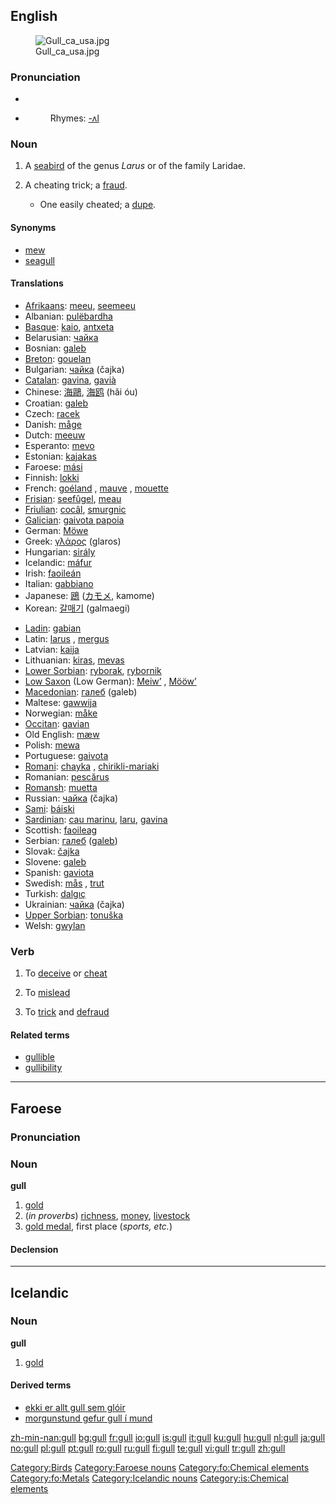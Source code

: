 ==English==
[[Image:Gull ca usa.jpg|thumb]]

===Pronunciation===
*{{IPA|/'gʌl/}}
*{{audio|en-us-gull.ogg|Audio (US)}}
*:Rhymes: [[Rhymes:English:-ʌl|-ʌl]]

===Noun===
{{en-noun}}

# A [[seabird]] of the genus ''Larus'' or of the family Laridae.
# {{slang}} A cheating trick; a [[fraud]].
#* One easily cheated; a [[dupe]].

====Synonyms====
*[[mew]]
*[[seagull]]

====Translations====
{{trans-top|seabird}}
*[[Afrikaans]]: [[meeu]], [[seemeeu]]
*Albanian: [[pulëbardha]]
*[[Basque]]: [[kaio]], [[antxeta]]
*Belarusian: [[чайка]] {{f}}
*Bosnian: [[galeb]]
*[[Breton]]: [[gouelan]]
*Bulgarian: [[чайка]] (čajka) {{f}}
*[[Catalan]]: [[gavina]], [[gavià]]
*Chinese: [[海鷗]], [[海鸥]] (hǎi óu)
*Croatian: [[galeb]]
*Czech: [[racek]]
*Danish: [[måge]]
*Dutch: [[meeuw]] {{f}}
*Esperanto: [[mevo]]
*Estonian: [[kajakas]]
*Faroese: [[mási]]
*Finnish: [[lokki]]
*French: [[goéland]] {{m}}, [[mauve]] {{f}}, [[mouette]] {{f}}
*[[Frisian]]: [[seefûgel]], [[meau]] {{f}}
*[[Friulian]]: [[cocâl]], [[smurgnic]]
*[[Galician]]: [[gaivota papoia]] {{f}}
*German: [[Möwe]] {{f}}
*Greek: [[γλάρος]] (glaros)
*Hungarian: [[sirály]]
*Icelandic: [[máfur]] {{m}}
*Irish: [[faoileán]]
*Italian: [[gabbiano]] {{m}}
*Japanese: [[鴎]] ([[カモメ]], kamome)
*Korean: [[갈매기]] (galmaegi)
{{trans-mid}}
*[[Ladin]]: [[gabian]]
*Latin: [[larus]] {{m}}, [[mergus]] {{m}}
*Latvian: [[kaija]]
*Lithuanian: [[kiras]], [[mevas]]
*[[Lower Sorbian]]: [[ryborak]], [[rybornik]]
*[[Low Saxon]] (Low German): [[Meiw’]] {{f}}, [[Mööw’]] {{f}}
*[[Macedonian]]: [[галеб]] (galeb) {{m}}
*Maltese: [[gawwija]]
*Norwegian: [[måke]] {{f}}
*[[Occitan]]: [[gavian]]
*Old English: [[mæw]]
*Polish: [[mewa]] {{f}}
*Portuguese: [[gaivota]] {{f}}
*[[Romani]]: [[chayka]] {{f}}, [[chirikli-mariaki]] {{f}}
*Romanian: [[pescăruş]]
*[[Romansh]]: [[muetta]]
*Russian: [[чайка]] (čajka) {{f}}
*[[Sami]]: [[báiski]]
*[[Sardinian]]: [[cau marinu]], [[laru]], [[gavina]]
*Scottish: [[faoileag]]
*Serbian: [[галеб]] ([[galeb]]) {{m}}
*Slovak: [[čajka]] {{f}}
*Slovene: [[galeb]]  {{m}}
*Spanish: [[gaviota]] {{f}}
*Swedish: [[mås]] {{c}}, [[trut]] {{c}}
*Turkish: [[dalgıç]]
*Ukrainian: [[чайка]] (čajka) {{f}}
*[[Upper Sorbian]]: [[tonuška]] {{f}}
*Welsh: [[gwylan]]
{{trans-bottom}}

===Verb===
{{en-verb}}

# {{US|slang}} To [[deceive]] or [[cheat]]
# {{US|slang}} To [[mislead]]
# {{US|slang}} To [[trick]] and [[defraud]]

====Related terms====
*[[gullible]]
*[[gullibility]]

[[Category:Birds]]

----

==Faroese==

===Pronunciation===
{{IPA|[gʊdl]}}

===Noun===
'''gull''' {{n}} {{s}}

# [[gold]]
# (''in proverbs'') [[richness]], [[money]], [[livestock]]
# [[gold medal]], first place (''sports, etc.'')

====Declension====
{{fo-decl-noun-n9-s|gu|l}}

[[Category:Faroese nouns]]
[[Category:fo:Chemical elements]]
[[Category:fo:Metals]]

----

==Icelandic==
{{Icelandic declension hk sb 01}}
===Noun===
'''gull''' {{n}}

# [[gold]]

====Derived terms====
*[[ekki er allt gull sem glóir]]
*[[morgunstund gefur gull í mund]]

[[Category:Icelandic nouns]]
[[Category:is:Chemical elements]]

[[zh-min-nan:gull]]
[[bg:gull]]
[[fr:gull]]
[[io:gull]]
[[is:gull]]
[[it:gull]]
[[ku:gull]]
[[hu:gull]]
[[nl:gull]]
[[ja:gull]]
[[no:gull]]
[[pl:gull]]
[[pt:gull]]
[[ro:gull]]
[[ru:gull]]
[[fi:gull]]
[[te:gull]]
[[vi:gull]]
[[tr:gull]]
[[zh:gull]]